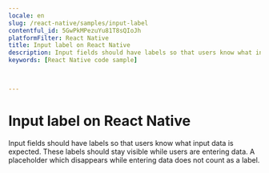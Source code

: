 ```yaml
---
locale: en
slug: /react-native/samples/input-label
contentful_id: 5GwPkMPezuYu81T8sQIoJh
platformFilter: React Native
title: Input label on React Native
description: Input fields should have labels so that users know what input data is expected.
keywords: [React Native code sample]


	
---
```


# Input label on React Native

Input fields should have labels so that users know what input data is expected. These labels should stay visible while users are entering data. A placeholder which disappears while entering data does not count as a label.

<CodeSample id="input-label" locale="en" platform="react native"/>